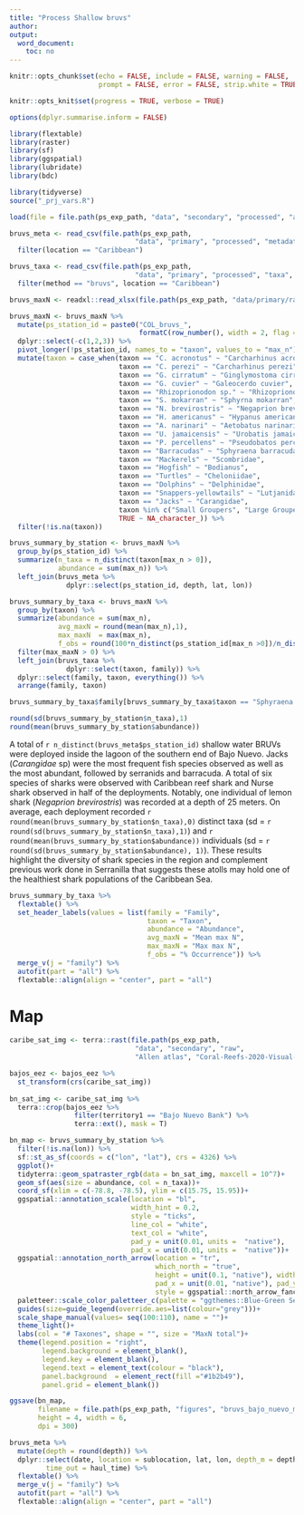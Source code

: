 ```yaml
---
title: "Process Shallow bruvs"
author: 
output:
  word_document:
    toc: no
---
```


```r
knitr::opts_chunk$set(echo = FALSE, include = FALSE, warning = FALSE,
                      prompt = FALSE, error = FALSE, strip.white = TRUE)

knitr::opts_knit$set(progress = TRUE, verbose = TRUE)

options(dplyr.summarise.inform = FALSE)

library(flextable)
library(raster)
library(sf)
library(ggspatial)
library(lubridate)
library(bdc)

library(tidyverse)
source("_prj_vars.R")

load(file = file.path(ps_exp_path, "data", "secondary", "processed", "admin_spatial_layers.RData"))

bruvs_meta <- read_csv(file.path(ps_exp_path, 
                               "data", "primary", "processed", "metadata", "bruvs_meta.csv")) %>% 
  filter(location == "Caribbean")

bruvs_taxa <- read_csv(file.path(ps_exp_path, 
                               "data", "primary", "processed", "taxa", "clean_master_taxa.csv")) %>% 
  filter(method == "bruvs", location == "Caribbean")

bruvs_maxN <- readxl::read_xlsx(file.path(ps_exp_path, "data/primary/raw/bruvs","COL_bruvs_MaxN.xlsx")) 

bruvs_maxN <- bruvs_maxN %>% 
  mutate(ps_station_id = paste0("COL_bruvs_", 
                                formatC(row_number(), width = 2, flag = 0))) %>% 
  dplyr::select(-c(1,2,3)) %>% 
  pivot_longer(!ps_station_id, names_to = "taxon", values_to = "max_n") %>% 
  mutate(taxon = case_when(taxon == "C. acronotus" ~ "Carcharhinus acronotus",
                           taxon == "C. perezi" ~ "Carcharhinus perezi",
                           taxon == "G. cirratum" ~ "Ginglymostoma cirratum",
                           taxon == "G. cuvier" ~ "Galeocerdo cuvier",
                           taxon == "Rhizoprionodon sp." ~ "Rhizoprionodon",
                           taxon == "S. mokarran" ~ "Sphyrna mokarran",
                           taxon == "N. brevirostris" ~ "Negaprion brevirostris",
                           taxon == "H. americanus" ~ "Hypanus americanus",
                           taxon == "A. narinari" ~ "Aetobatus narinari",
                           taxon == "U. jamaicensis" ~ "Urobatis jamaicensis",
                           taxon == "P. percellens" ~ "Pseudobatos percellens",
                           taxon == "Barracudas" ~ "Sphyraena barracuda",
                           taxon == "Mackerels" ~ "Scombridae",
                           taxon == "Hogfish" ~ "Bodianus",
                           taxon == "Turtles" ~ "Cheloniidae",
                           taxon == "Dolphins" ~ "Delphinidae",
                           taxon == "Snappers-yellowtails" ~ "Lutjanidae",
                           taxon == "Jacks" ~ "Carangidae",
                           taxon %in% c("Small Groupers", "Large Groupers") ~ "Serranidae",
                           TRUE ~ NA_character_)) %>% 
  filter(!is.na(taxon))
```


```r
bruvs_summary_by_station <- bruvs_maxN %>% 
  group_by(ps_station_id) %>% 
  summarize(n_taxa = n_distinct(taxon[max_n > 0]),
            abundance = sum(max_n)) %>% 
  left_join(bruvs_meta %>% 
              dplyr::select(ps_station_id, depth, lat, lon))

bruvs_summary_by_taxa <- bruvs_maxN %>% 
  group_by(taxon) %>% 
  summarize(abundance = sum(max_n),
            avg_maxN = round(mean(max_n),1),
            max_maxN  = max(max_n),
            f_obs = round(100*n_distinct(ps_station_id[max_n >0])/n_distinct(bruvs_meta$ps_station_id),1)) %>%
  filter(max_maxN > 0) %>% 
  left_join(bruvs_taxa %>% 
              dplyr::select(taxon, family)) %>% 
  dplyr::select(family, taxon, everything()) %>% 
  arrange(family, taxon)

bruvs_summary_by_taxa$family[bruvs_summary_by_taxa$taxon == "Sphyraena barracuda"] <- "Sphyraenidae"

round(sd(bruvs_summary_by_station$n_taxa),1)
round(mean(bruvs_summary_by_station$abundance))
```

A total of `r n_distinct(bruvs_meta$ps_station_id)` shallow water BRUVs were deployed inside the lagoon of the southern end of Bajo Nuevo. Jacks (*Carangidae* sp) were the most frequent fish species observed as well as the most abundant, followed by serranids and barracuda. A total of six species of sharks were observed with Caribbean reef shark and Nurse shark observed in half of the deployments. Notably, one individual of lemon shark (*Negaprion brevirostris*) was recorded at a depth of 25 meters. On average, each deployment recorded `r round(mean(bruvs_summary_by_station$n_taxa),0)` distinct taxa (sd = `r round(sd(bruvs_summary_by_station$n_taxa),1)`) and `r round(mean(bruvs_summary_by_station$abundance))` individuals (sd = `r round(sd(bruvs_summary_by_station$abundance), 1)`). These results highlight the diversity of shark species in the region and complement previous work done in Serranilla that suggests these atolls may hold one of the healthiest shark populations of the Caribbean Sea. 

```r
bruvs_summary_by_taxa %>% 
  flextable() %>% 
  set_header_labels(values = list(family = "Family", 
                                  taxon = "Taxon", 
                                  abundance = "Abundance",
                                  avg_maxN = "Mean max N",
                                  max_maxN = "Max max N",
                                  f_obs = "% Occurrence")) %>%
  merge_v(j = "family") %>% 
  autofit(part = "all") %>%
  flextable::align(align = "center", part = "all")
```


# Map 

```r
caribe_sat_img <- terra::rast(file.path(ps_exp_path, 
                               "data", "secondary", "raw", 
                               "Allen atlas", "Coral-Reefs-2020-Visual-V1-Mosaic", "satellite_imagery_0.tif")) 

bajos_eez <- bajos_eez %>% 
  st_transform(crs(caribe_sat_img)) 
  
bn_sat_img <- caribe_sat_img %>% 
  terra::crop(bajos_eez %>% 
                filter(territory1 == "Bajo Nuevo Bank") %>% 
                terra::ext(), mask = T) 

bn_map <- bruvs_summary_by_station %>% 
  filter(!is.na(lon)) %>% 
  sf::st_as_sf(coords = c("lon", "lat"), crs = 4326) %>% 
  ggplot()+
  tidyterra::geom_spatraster_rgb(data = bn_sat_img, maxcell = 10^7)+
  geom_sf(aes(size = abundance, col = n_taxa))+
  coord_sf(xlim = c(-78.8, -78.5), ylim = c(15.75, 15.95))+
  ggspatial::annotation_scale(location = "bl", 
                              width_hint = 0.2, 
                              style = "ticks", 
                              line_col = "white",
                              text_col = "white",
                              pad_y = unit(0.01, units =  "native"), 
                              pad_x = unit(0.01, units =  "native"))+
  ggspatial::annotation_north_arrow(location = "tr", 
                                    which_north = "true", 
                                    height = unit(0.1, "native"), width = unit(0.1, "native"),
                                    pad_x = unit(0.01, "native"), pad_y = unit(0.01, "native"),
                                    style = ggspatial::north_arrow_fancy_orienteering)+
  paletteer::scale_color_paletteer_c(palette = "ggthemes::Blue-Green Sequential",direction = -1)+
  guides(size=guide_legend(override.aes=list(colour="grey")))+
  scale_shape_manual(values= seq(100:110), name = "")+
  theme_light()+
  labs(col = "# Taxones", shape = "", size = "MaxN total")+
  theme(legend.position = "right",
        legend.background = element_blank(),
        legend.key = element_blank(),
        legend.text = element_text(colour = "black"), 
        panel.background  = element_rect(fill ="#1b2b49"),
        panel.grid = element_blank())

ggsave(bn_map,
       filename = file.path(ps_exp_path, "figures", "bruvs_bajo_nuevo_map.png"), 
       height = 4, width = 6,
       dpi = 300)
```

```r
bruvs_meta %>% 
  mutate(depth = round(depth)) %>% 
  dplyr::select(date, location = sublocation, lat, lon, depth_m = depth, time_in = local_time, 
         time_out = haul_time) %>% 
  flextable() %>% 
  merge_v(j = "family") %>% 
  autofit(part = "all") %>%
  flextable::align(align = "center", part = "all")
```


